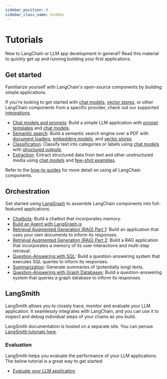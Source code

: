 ```yaml
---
sidebar_position: 0
sidebar_class_name: hidden
---
```


# Tutorials

New to LangChain or LLM app development in general? Read this material to quickly get up and running building your first applications.

## Get started

Familiarize yourself with LangChain's open-source components by building simple applications.

If you're looking to get started with [chat models](/docs/integrations/chat/), [vector stores](/docs/integrations/vectorstores/),
or other LangChain components from a specific provider, check out our supported [integrations](/docs/integrations/providers/).

- [Chat models and prompts](/docs/tutorials/llm_chain): Build a simple LLM application with [prompt templates](/docs/concepts/prompt_templates) and [chat models](/docs/concepts/chat_models).
- [Semantic search](/docs/tutorials/retrievers): Build a semantic search engine over a PDF with [document loaders](/docs/concepts/document_loaders), [embedding models](/docs/concepts/embedding_models/), and [vector stores](/docs/concepts/vectorstores/).
- [Classification](/docs/tutorials/classification): Classify text into categories or labels using [chat models](/docs/concepts/chat_models) with [structured outputs](/docs/concepts/structured_outputs/).
- [Extraction](/docs/tutorials/extraction): Extract structured data from text and other unstructured media using [chat models](/docs/concepts/chat_models) and [few-shot examples](/docs/concepts/few_shot_prompting/).

Refer to the [how-to guides](/docs/how_to) for more detail on using all LangChain components.

## Orchestration

Get started using [LangGraph](https://langchain-ai.github.io/langgraphjs/) to assemble LangChain components into full-featured applications.

- [Chatbots](/docs/tutorials/chatbot): Build a chatbot that incorporates memory.
- [Build an Agent with LangGraph.js](https://langchain-ai.github.io/langgraphjs/tutorials/quickstart/)
- [Retrieval Augmented Generation (RAG) Part 1](/docs/tutorials/rag): Build an application that uses your own documents to inform its responses.
- [Retrieval Augmented Generation (RAG) Part 2](/docs/tutorials/qa_chat_history): Build a RAG application that incorporates a memory of its user interactions and multi-step retrieval.
- [Question-Answering with SQL](/docs/tutorials/sql_qa): Build a question-answering system that executes SQL queries to inform its responses.
- [Summarization](/docs/tutorials/summarization): Generate summaries of (potentially long) texts.
- [Question-Answering with Graph Databases](/docs/tutorials/graph): Build a question-answering system that queries a graph database to inform its responses.

## LangSmith

LangSmith allows you to closely trace, monitor and evaluate your LLM application.
It seamlessly integrates with LangChain, and you can use it to inspect and debug individual steps of your chains as you build.

LangSmith documentation is hosted on a separate site.
You can peruse [LangSmith tutorials here](https://docs.smith.langchain.com/tutorials/).

### Evaluation

LangSmith helps you evaluate the performance of your LLM applications. The below tutorial is a great way to get started:

- [Evaluate your LLM application](https://docs.smith.langchain.com/tutorials/Developers/evaluation)
